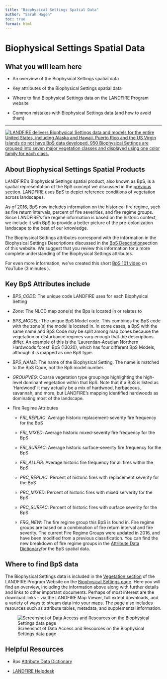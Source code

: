 ```yaml
---
title: "Biophysical Settings Spatial Data"
author: "Sarah Hagen"
toc: true
format: html
---
```


# Biophysical Settings Spatial Data

## What you will learn here

-   An overview of the Biophysical Settings spatial data

-   Key attributes of the Biophysical Settings spatial data

-   Where to find Biophysical Settings data on the LANDFIRE Program website

-   Common mistakes with Biophysical Settings data (and how to avoid them)

------------------------------------------------------------------------

[![LANDFIRE delivers Biophysical Settings data and models for the entire United States, including Alaska and Hawaii. Puerto Rico and the US Virgin Islands do not have BpS data developed. 950 Biophysical Settings are grouped into seven major vegetation classes and displayed using one color family for each class.](images/BpS_map.bmp){fig-alt="A map of the Biophysical Settings data for the Contiguous United States, Alaska, and Hawaii." fig-align="center"}](https://landfire.gov/vegetation/bps-models)

## About Biophysical Settings Spatial Products

LANDFIRE’s Biophysical Settings spatial product, also known as BpS, is a spatial representation of the BpS concept we discussed in the [previous section](https://shagen37.github.io/LANDFIRE_101/LANDFIRE_Datasets/Biophysical_Settings/1-bps.html). LANDFIRE uses BpS to depict reference conditions of vegetation across landscapes.

As of 2016, BpS now includes information on the historical fire regime, such as fire return intervals, percent of fire severities, and fire regime groups. Since LANDFIRE’s fire regime information is based on the historic context, we include it with BpS to provide a better picture of the pre-colonization landscape to the best of our knowledge.

The Biophysical Settings attributes correspond with the information in the Biophysical Settings Descriptions discussed in the [BpS Description](https://rswaty.github.io/landfire_book_simple/bps-description.html)section of this website. We suggest that you review this information for a more complete understanding of the Biophysical Settings attributes.

For even more information, we’ve created this short [BpS 101 video](https://youtu.be/xjaWJCe7udQ) on YouTube (3 minutes ).

## **Key BpS Attributes include**

-   *BPS_CODE*: The unique code LANDFIRE uses for each Biophysical Setting

-   *Zone*: The NLCD map zone(s) the Bps is located in or relates to

-   *BPS_MODEL*: The unique BpS Model code. This combines the BpS code with the zone(s) the model is located in. In some cases, a BpS with the same name and BpS Code may be split among map zones because the vegetation or disturbance regimes vary enough that the descriptions differ. An example of this is the ‘Laurentian-Acadian Northern Hardwoods forest’ BpS (13020), which has four different BpS Models, although it is mapped as one BpS type.

-   *BPS_NAME*: The name of the Biophysical Setting. The name is matched to the BpS Code, not the BpS model number.

-   *GROUPVEG*: Coarse vegetation type groupings highlighting the high-level dominant vegetation within that BpS. Note that if a BpS is listed as ‘Hardwood’ it may actually be a mix of hardwood, herbaceous, savannah, and more, but LANDFIRE’s mapping identified hardwoods as dominating most of the landscape.

-   Fire Regime Attributes

    -   *FRI_REPLAC*: Average historic replacement-severity fire frequency for the BpS

    -   *FRI_MIXED*: Average historic mixed-severity fire frequency for the BpS

    -   *FRI_SURFAC*: Average historic surface-severity fire frequency for the BpS

    -   *FRI_ALLFIR*: Average historic fire frequency for all fires within the BpS.

    -   *PRC_REPLAC*: Percent of historic fires with replacement severity for the BpS

    -   *PRC_MIXED*: Percent of historic fires with mixed serverity for the BpS

    -   *PRC_SURFAC*: Percent of historic fires with surface severity for the BpS

    -   *FRG_NEW*: The fire regime group this BpS is found in. Fire regime groups are based on a combination of fire return interval and fire severity. The current Fire Regime Groups were updated in 2016, and have been modified from a previous classification. You can find the new breakdown of fire regime groups in the [Attribute Data Dictionary](https://landfire.gov/sites/default/files/DataDictionary/LF2020/LF20_BPSADD_220.pdf)for the BpS spatial data.

## Where to find BpS data

The Biophysical Settings data is included in the [Vegetation section](https://landfire.gov/vegetation/bps) of the LANDFIRE Program Website on the [Biophysical Settings page](https://landfire.gov/vegetation/bps). Here you will find an overview, including the information above along with further details and links to other important documents. Perhaps of most interest are the download links - via the LANDFIRE Map Viewer, full extent downloads, and a variety of ways to stream data into your maps. The page also includes resources such as attribute tables, metadata, and supplemental information.

![Screenshot of Data Access and Resources on the Biophysical Settings data page](images/BpSSpatial_lfgov.bmp){fig-alt="Location on landfire.gov, the LANDFIRE Program website, of where to find the Data Access and Resources sections of the Biophysical Settings data page. When you browse to landfire.gov/vegetation/bps, these resources are near the bottom of the page under the Data Access and Biophysical Settings Resources headings."}

## Helpful Resources

-   Bps [Attribute Data Dictionary](https://landfire.gov/sites/default/files/DataDictionary/LF2020/LF20_BPSADD_220.pdf)

-   [LANDFIRE Helpdesk](mailto:helpdesk@landfire.gov)
